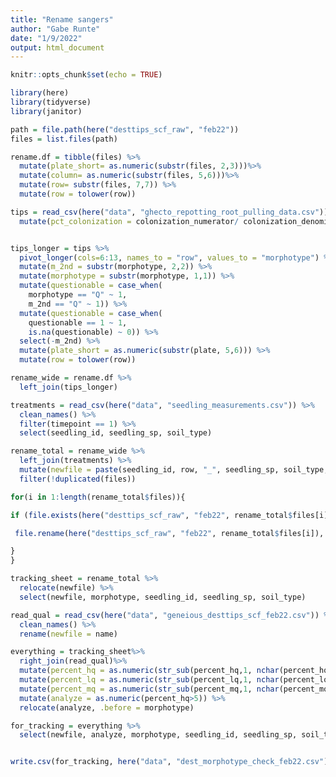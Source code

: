 ```yaml
---
title: "Rename sangers"
author: "Gabe Runte"
date: "1/9/2022"
output: html_document
---
```


```r
knitr::opts_chunk$set(echo = TRUE)

library(here)
library(tidyverse)
library(janitor)
```

```r
path = file.path(here("desttips_scf_raw", "feb22"))
files = list.files(path)
```


```r
rename.df = tibble(files) %>% 
  mutate(plate_short= as.numeric(substr(files, 2,3)))%>% 
  mutate(column= as.numeric(substr(files, 5,6)))%>% 
  mutate(row= substr(files, 7,7)) %>% 
  mutate(row = tolower(row))


```


```r
tips = read_csv(here("data", "ghecto_repotting_root_pulling_data.csv")) %>% 
  mutate(pct_colonization = colonization_numerator/ colonization_denominator)


tips_longer = tips %>% 
  pivot_longer(cols=6:13, names_to = "row", values_to = "morphotype") %>% 
  mutate(m_2nd = substr(morphotype, 2,2)) %>% 
  mutate(morphotype = substr(morphotype, 1,1)) %>%
  mutate(questionable = case_when(
    morphotype == "Q" ~ 1,
    m_2nd == "Q" ~ 1)) %>% 
  mutate(questionable = case_when(
    questionable == 1 ~ 1,
    is.na(questionable) ~ 0)) %>% 
  select(-m_2nd) %>% 
  mutate(plate_short = as.numeric(substr(plate, 5,6))) %>% 
  mutate(row = tolower(row))


```

```r
rename_wide = rename.df %>% 
  left_join(tips_longer)

treatments = read_csv(here("data", "seedling_measurements.csv")) %>% 
  clean_names() %>% 
  filter(timepoint == 1) %>% 
  select(seedling_id, seedling_sp, soil_type)

rename_total = rename_wide %>% 
  left_join(treatments) %>% 
  mutate(newfile = paste(seedling_id, row, "_", seedling_sp, soil_type,".scf", sep = "")) %>% 
  filter(!duplicated(files))


```

```r

for(i in 1:length(rename_total$files)){

if (file.exists(here("desttips_scf_raw", "feb22", rename_total$files[i]))) {

 file.rename(here("desttips_scf_raw", "feb22", rename_total$files[i]), here("desttips_scf", rename_total$newfile[i]))

} 
}

```

```r
tracking_sheet = rename_total %>% 
  relocate(newfile) %>% 
  select(newfile, morphotype, seedling_id, seedling_sp, soil_type) 


```

```r
read_qual = read_csv(here("data", "geneious_desttips_scf_feb22.csv")) %>% 
  clean_names() %>% 
  rename(newfile = name)

everything = tracking_sheet%>% 
  right_join(read_qual)%>% 
  mutate(percent_hq = as.numeric(str_sub(percent_hq,1, nchar(percent_hq)-1)))%>% 
  mutate(percent_lq = as.numeric(str_sub(percent_lq,1, nchar(percent_lq)-1)))%>% 
  mutate(percent_mq = as.numeric(str_sub(percent_mq,1, nchar(percent_mq)-1))) %>% 
  mutate(analyze = as.numeric(percent_hq>5)) %>% 
  relocate(analyze, .before = morphotype)

for_tracking = everything %>% 
  select(newfile, analyze, morphotype, seedling_id, seedling_sp, soil_type, percent_hq, percent_lq)


write.csv(for_tracking, here("data", "dest_morphotype_check_feb22.csv"))
```


